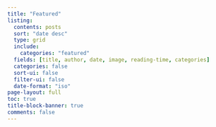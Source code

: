 ```yaml
---
title: "Featured"
listing:
  contents: posts
  sort: "date desc"
  type: grid
  include: 
    categories: "featured"
  fields: [title, author, date, image, reading-time, categories] 
  categories: false
  sort-ui: false
  filter-ui: false
  date-format: "iso"
page-layout: full 
toc: true
title-block-banner: true
comments: false 
---
```

